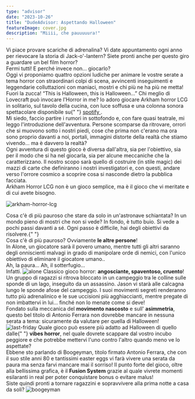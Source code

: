 ```yaml
---
type: "advisor"
date: "2023-10-26"
title: "DudeAdvisor: Aspettando Halloween"
featureImage: cover.jpg
description: "Miiii, che pauuuuura!"
---
```


<AdvisorIntro>
  Vi piace provare scariche di adrenalina? Vi date appuntamento ogni anno per
  rievocare la storia di Jack-o'-lantern? Siete pronti anche per questo giro a
  guardare un bel film horror?
  <br />
  Fermi tutti! E perché invece non… giocarlo?
  <br />
  Oggi vi proponiamo quattro opzioni ludiche per animare le vostre serate a tema
  horror con straordinari colpi di scena, avvincenti inseguimenti e leggendarie
  colluttazioni con maniaci, mostri e chi più ne ha più ne metta!
  <br />
  Fuori la zucca! “This is Halloween, this is Halloween…”
</AdvisorIntro>

<AdvisorBit slug="arkham-horror-lcg" writer="Tia">
  Chi meglio di Lovecraft può invocare l'Horror in me? Io adoro giocare Arkham
  horror LCG in solitario, sul tavolo della cucina, con luce soffusa e una
  colonna sonora spettacolare disponibile su{" "}
  <a
    href="https://open.spotify.com/playlist/5vQgSCzAdWiyjGlFQn00lb?si=4f1f3994a13548f0"
    target="_blank"
  >
    spotify
  </a>
  .<br />
  Mi siedo, faccio partire i rumori in sottofondo e, con fare quasi teatrale, mi
  leggo l'introduzione dell'avventura. Persone scomparse da ritrovare, orrori
  che si muovono sotto i nostri piedi, cose che prima non c'erano ma ora sono
  proprio davanti a noi, portali, immagini distorte della realtà che stiamo
  vivendo… ma è davvero la realtà?
  <br />
  Ogni avventura di questo gioco è diversa dall'altra, sia per l'obiettivo, sia
  per il modo che si ha nel giocarla, sia per alcune meccaniche che la
  caratterizzano. Il nostro scopo sarà quello di costruire (in stile magic) dei
  mazzi di carte che definiranno i nostri investigatori e, con questi, andare
  verso l'orrore cosmico a scoprire cosa si nasconde dietro la pubblica
  facciata.
  <br />
  Arkham Horror LCG non è un gioco semplice, ma è il gioco che vi meritate e di
  cui avete bisogno.
</AdvisorBit>

<img
  src="../../reviews/arkham-horror-lcg/game1.jpg?t=1"
  alt="arkham-horror-lcg"
/>

<AdvisorBit slug="alone" writer="Fora">
  Cosa c'è di più pauroso che stare da solo in un'astronave schiantata? In un
  mondo pieno di mostri che non si vede? In fondo, è tutto buio. Si vede a pochi
  passi davanti a sé. Ogni passo è difficile, hai degli obiettivi da risolvere.{" "}
  <br />
  Cosa c'è di più pauroso? Ovviamente <strong>le altre persone</strong>! <br /> In
  Alone, un giocatore sarà il povero umano, mentre tutti gli altri saranno degli
  onniscienti malvagi in grado di manipolare orde di nemici, con l'unico obiettivo
  di eliminare il giocatore umano.. <br />
  Ah, la paura… Ah, il sotterfugio… <br />
  Infatti.
</AdvisorBit>

<img src="../../reviews/alone/game1.jpg?t=1" alt="alone" />

<AdvisorBit slug="last-friday" writer="Dadi-Daddy">
  Classico gioco horror: <strong>angosciante, spaventoso, cruento</strong>! Un
  gruppo di ragazzi si ritrova bloccato in un campeggio tra le colline sulle
  sponde di un lago, inseguito da un assassino. Jason vi starà alle calcagna
  lungo le sponde afose del campeggio. I suoi movimenti segreti renderanno tutto
  più adrenalinico e le sue uccisioni più agghiaccianti, mentre pregate di non
  imbattervi in lui… finché non lo menate come si deve!
  <br />
  Fondato sulla meccanica del <strong>movimento nascosto</strong> e sull'
  <strong>asimmetria</strong>, questo bel titolo di Antonio Ferrara non dovrebbe
  mancare in nessuna serata a tema: sicuramente da valutare per quella di Halloween!
</AdvisorBit>

<img src="../../reviews/last-friday/game1.jpg?t=1" alt="last-friday" />

<AdvisorBit slug="boogeyman" writer="Eris.in.Boardgameland">
  Quale gioco può essere più adatto ad Halloween di quello dalle{" "}
  <strong>vibes horror</strong>, nel quale dovrete scappare dal vostro incubo
  peggiore e che potrebbe mettervi l'uno contro l'altro quando meno ve lo
  aspettate?
  <br />
  Ebbene sto parlando di Boogeyman, titolo firmato Antonio Ferrara, che con il
  suo stile anni 80 e tantissimi easter eggs vi farà vivere una serata da paura
  ma senza farvi mancare mai il sorriso! Il punto forte del gioco, oltre alla
  bellissima grafica, è il <strong>Fusion System</strong> grazie al quale
  vivrete momenti esilaranti in real per poter conquistare bonus o evitare
  malus!
  <br />
  Siste quindi pronti a tornare ragazzini e sopravvivere alla prima notte a casa
  da soli?
</AdvisorBit>

<img src="../../reviews/boogeyman/game1.png?t=1" alt="boogeyman" />
